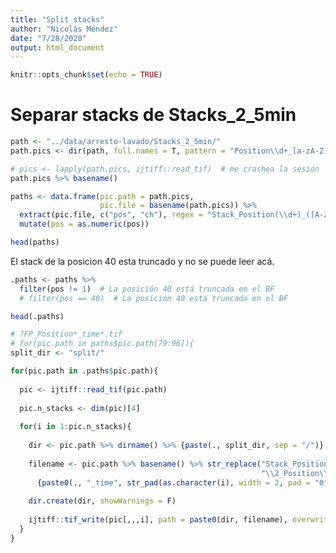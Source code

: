 ```yaml
---
title: "Split stacks"
author: "Nicolás Méndez"
date: "7/28/2020"
output: html_document
---
```


```r
knitr::opts_chunk$set(echo = TRUE)
```

# Separar stacks de Stacks_2_5min

```r
path <- "../data/arresto-lavado/Stacks_2_5min/"
path.pics <- dir(path, full.names = T, pattern = "Position\\d+_[a-zA-Z]{2,3}.tif") %>% normalizePath()

# pics <- lapply(path.pics, ijtiff::read_tif)  # me crashea la sesión
path.pics %>% basename()
```


```r
paths <- data.frame(pic.path = path.pics,
                    pic.file = basename(path.pics)) %>% 
  extract(pic.file, c("pos", "ch"), regex = "Stack_Position(\\d+)_([A-Za-z]+)\\.tif$") %>% 
  mutate(pos = as.numeric(pos))

head(paths)
```

El stack de la posicion 40 esta truncado y no se puede leer acá.

```r
.paths <- paths %>% 
  filter(pos != 1)  # La posición 40 está truncada en el BF
  # filter(pos == 40)  # La posición 40 está truncada en el BF

head(.paths)
```


```r
# ?FP_Position*_time*.tif
# for(pic.path in paths$pic.path[79:96]){
split_dir <- "split/"

for(pic.path in .paths$pic.path){
  
  pic <- ijtiff::read_tif(pic.path)
  
  pic.n_stacks <- dim(pic)[4]
  
  for(i in 1:pic.n_stacks){
    
    dir <- pic.path %>% dirname() %>% {paste(., split_dir, sep = "/")}
    
    filename <- pic.path %>% basename() %>% str_replace("Stack_Position(\\d+)_([A-Za-z]+).tif$",
                                                        "\\2_Position\\1") %>% 
      {paste0(., "_time", str_pad(as.character(i), width = 2, pad = "0"), ".tif")}
    
    dir.create(dir, showWarnings = F)
    
    ijtiff::tif_write(pic[,,,i], path = paste0(dir, filename), overwrite = T)
  }
}
```
